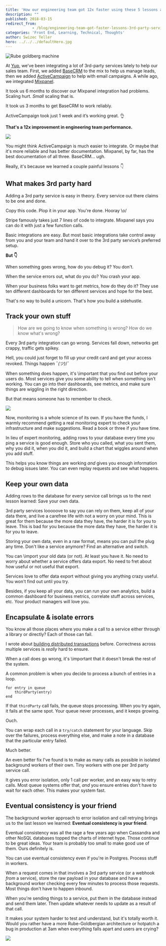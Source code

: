 ```yaml
---
title: 'How our engineering team got 12x faster using these 5 lessons about integrating 3rd-party services'
description: ""
published: 2018-03-15
redirect_from: 
            - /blog/engineering-team-got-faster-lessons-3rd-party-services/swizec/8283
categories: 'Front End, Learning, Technical, Thoughts'
author: Swizec Teller
hero: ../../../defaultHero.jpg
---
```

![Rube goldberg machine](./img/media-mYqaRkXyoGbcY-giphy.gif)



At [Yup](https://www.yup.com), we've been integrating a lot of 3rd-party services lately to help our sales team. First, we added [BaseCRM](https://getbase.com/) to the mix to help us manage leads, then we added [ActiveCampaign](https://www.activecampaign.com/) to help with email campaigns. A while ago, we integrated [Mixpanel](https://mixpanel.com/).



It took us 6 months to discover our Mixpanel integration had problems. Scaling hurt. _Small_ scaling that is.



It took us 3 months to get BaseCRM to work reliably.



ActiveCampaign took just 1 week and it’s working great. 👌



**That's a 12x improvement in engineering team performance.**



![](./img/media-CDJo4EgHwbaPS-giphy.gif)



You might think ActiveCampaign is much easier to integrate. Or maybe that it's more reliable and has better documentation. Mixpanel, by far, has the best documentation of all three. BaseCRM… ugh.



Really, it's because we learned a couple painful lessons 👇



## What makes 3rd party hard



Adding a 3rd party service is easy in theory. Every service out there claims to be one and done.



Copy this code. Plop it in your app. You're done. Hooray \\o/



Stripe famously takes just 7 lines of code to integrate. Mixpanel says you can do it with just a few function calls.



Basic integrations are easy. But most basic integrations take control away from you and your team and hand it over to the 3rd party service’s preferred setup.



**But 👇**



When something goes wrong, how do you debug it? You don't.



When the service errors out, what do you do? You crash your app.



When your business folks want to get metrics, how do they do it? They use ten different dashboards for ten different services and hope for the best.



That's no way to build a unicorn. That's how you build a sidehustle.



## Track your own stuff



> How are we going to know when something is wrong? How do we know what's wrong?



Every 3rd party integration can go wrong. Services fall down, networks get crappy, traffic gets spikey.



Hell, you could just forget to fill up your credit card and get your access revoked. Things happen ¯_(ツ)_/¯



When something does happen, it's \\important that you find out before your users do. Most services give you some ability to tell when something isn't working. You can go into their dashboards, see metrics, and make sure things are wiggling in the right direction.



But that means someone has to remember to check.



![](./img/media-5fBH6zc5cLWMCWrISHK-giphy.gif)



Now, monitoring is a whole science of its own. If you have the funds, I warmly recommend getting a real monitoring expert to check your infrastructure and make suggestions. Read a book or three if you have time.



In lieu of expert monitoring, adding rows to your database every time you ping a service is good enough. Store who you called, what you sent them, why you did it, when you did it, and build a chart that wiggles around when you add stuff.



This helps you know things are working _and_ gives you enough information to debug issues later. You can even replay requests and see what happens.



## Keep your own data



Adding rows to the database for every service call brings us to the next lesson learned: Save your own data.



3rd party services looooove to say you can rely on them, keep all of your data there, and live a carefree life with not a worry on your mind. This is great for them because the more data they have, the harder it is for you to leave. This is bad for you because the more data they have, the harder it is for you to leave.



Storing your own data, even in a raw format, means you can pull the plug any time. Don't like a service anymore? Find an alternative and switch.



You can \\import your old data (or not). At least you have it. No need to worry about whether a service offers data export. No need to fret about how useful or not useful that export.



Services love to offer data export without giving you anything crazy useful. You won't find out until you try.



Besides, if you keep all your data, you can run your own analytics, build a common dashboard for business metrics, correlate stuff across services, etc. Your product managers will love you.



## Encapsulate & isolate errors



You know all those places where you make a call to a service either through a library or directly? Each of those can fail.



I wrote about [building distributed transactions](https://swizec.com/blog/always-put-side-effects-last/swizec/8057) before. Correctness across multiple services is _really_ hard to ensure.



When a call does go wrong, it's \\important that it doesn't break the rest of the system.



A common problem is when you decide to process a bunch of entries in a loop.



```
for entry in queue
    thirdParty(entry)
end
```



If that `thirdParty` call fails, the queue stops processing. When you try again, it fails at the same spot. Your queue never processes, and it keeps growing.



Ouch.



You can wrap each call in a `try/catch` statement for your language. Skip over the failures, process everything else, and make a note in a database that the particular entry failed.



Much better.



An even better fix I've found is to make as many calls as possible in isolated background workers of their own. Tiny workers with one per 3rd party service call.



It gives you error isolation, only 1 call per worker, and an easy way to retry calls. Most queue systems offer that, _and_ you ensure entries don't have to wait for each other. This makes your system fast.



## Eventual consistency is your friend



The background worker approach to error isolation and call retrying brings us to the last lesson we learned: **Eventual consistency is your friend**.



Eventual consistency was all the rage a few years ago when Cassandra and other NoSQL databases topped the charts of internet hype. Those continue to be great ideas. Your team is probably too small to make good use of them. Ours definitely is.



You can use eventual consistency even if you're in Postgres. Process stuff in workers.



When a request comes in that involves a 3rd party service (or a webhook _from_ a service), store the raw payload in your database and have a background worker checking every few minutes to process those requests. Most things don't have to happen inbound.



When you're sending things to a service, put them in the database instead and send them later. Then update whatever needs to update as a result of that call.



It makes your system harder to test and understand, but it's totally worth it. Would you rather have a more Rube-Goldbergian architecture or hotpatch a bug in production at 3am when everything falls apart and users are crying?



![](./img/media-TfItZ1HqJCTza-giphy.gif)